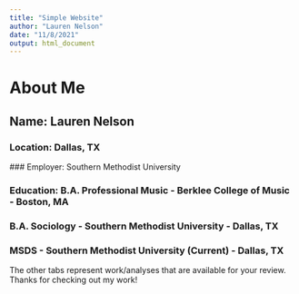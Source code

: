 ```yaml
---
title: "Simple Website"
author: "Lauren Nelson"
date: "11/8/2021"
output: html_document
---
```


# 

# About Me

## Name: Lauren Nelson
### Location: Dallas, TX
### Employer: Southern Methodist University</h2>
### Education: B.A. Professional Music - Berklee College of Music - Boston, MA
### B.A. Sociology - Southern Methodist University - Dallas, TX
### MSDS - Southern Methodist University (Current) - Dallas, TX

The other tabs represent work/analyses that are available for your review.  Thanks for checking out my work!

